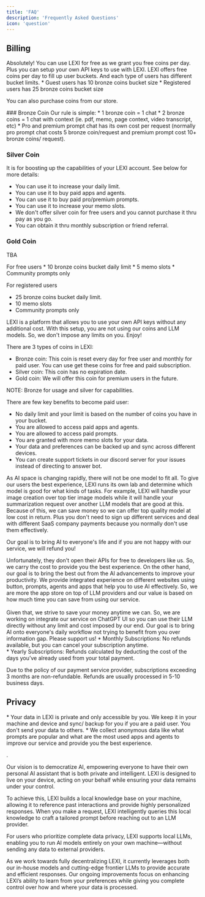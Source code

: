 ```yaml
---
title: 'FAQ'
description: 'Frequently Asked Questions'
icon: 'question'
---
```


## Billing

<AccordionGroup>

  <Accordion title="Can I use LEXI for free?">
Absolutely! You can use LEXI for free as we grant you free coins per day. Plus you can setup your own API keys to use with LEXI.
  </Accordion>

  <Accordion title="How do I get coins?">
LEXI offers free coins per day to fill up user buckets. And each type of users has different bucket limits.
* Guest users has 10 bronze coins bucket size 
* Registered users has 25 bronze coins bucket size  

You can also purchase coins from our store.

  </Accordion>

  <Accordion title="What is the rate card?">
### Bronze Coin
Our rule is simple:
* 1 bronze coin = 1 chat
* 2 bronze coins = 1 chat with context (ie. pdf, memo, page context, video transcript, etc)
* Pro and premium prompt chat has its own cost per request (normally pro prompt chat costs 5 bronze coin/request and premium prompt cost 10+ bronze coins/ request).

### Silver Coin
It is for boosting up the capabilities of your LEXI account. See below for more details:
* You can use it to increase your daily limit.
* You can use it to buy paid apps and agents. 
* You can use it to buy paid pro/premium prompts.
* You can use it to increase your memo slots.
* We don't offer silver coin for free users and you cannot purchase it thru pay as you go.
* You can obtain it thru monthly subscription or friend referral.


### Gold Coin
TBA

  </Accordion>

  <Accordion title="What are the limits of free users?">
For free users
  * 10 bronze coins bucket daily limit
  * 5 memo slots
  * Community prompts only

For registered users
  * 25 bronze coins bucket daily limit.
  * 10 memo slots
  * Community prompts only

  </Accordion>

  <Accordion title="What if I have API key from other LLM providers already?">
LEXI is a platform that allows you to use your own API keys without any additional cost. With this setup, you are not using our coins and LLM models. So, we don't impose any limits on you. Enjoy!
  </Accordion>

  <Accordion title="Will my coins expire?">

There are 3 types of coins in LEXI:

* Bronze coin: This coin is reset every day for free user and monthly for paid user. You can use get these coins for free and paid subscription.
* Silver coin: This coin has no expiration date.
* Gold coin: We will offer this coin for premium users in the future.

NOTE: Bronze for usage and silver for capabilities.

  </Accordion>
  <Accordion title="What are the benefits to become paid user?">

There are few key benefits to become paid user:

* No daily limit and your limit is based on the number of coins you have in your bucket.
* You are allowed to access paid apps and agents.
* You are allowed to access paid prompts.
* You are granted with more memo slots for your data.
* Your data and preferences can be backed up and sync across different devices.
* You can create support tickets in our discord server for your issues instead of directing to answer bot.

As AI space is changing rapidly, there will not be one model to fit all. 
To give our users the best experience, LEXI runs its own lab and determine which model is good for what kinds of tasks. 
For example, LEXI will handle your image creation over top tier image models while it will handle your summarization request over another LLM models that are good at this.
Because of this, we can save money so we can offer top quality model at low cost in return. 
Plus you don't need to sign up different services and deal with different SaaS company payments because you normally don't use them effectively.

Our goal is to bring AI to everyone's life and if you are not happy with our service, we will refund you!

  </Accordion>
  <Accordion title="OpenAI and other big LLM providers are free to access, why should I pay for LEXI?">
Unfortunately, they don't open their APIs for free to developers like us. So, we carry the cost to provide you the best experience. 
On the other hand, our goal is to bring the best out from the AI advancements to improve your productivity. 
We provide integrated experience on different websites using button, prompts, agents and apps that help you to use AI effectively. 
So, we are more the app store on top of LLM providers and our value is based on how much time you can save from using our service. <br/><br/>
Given that, we strive to save your money anytime we can. So, we are working on integrate our service on ChatGPT UI so you can use their LLM 
directly without any limit and cost imposed by our end. Our goal is to bring AI onto everyone's daily workflow not trying to benefit from you over information gap. Please support us!

  </Accordion>
  <Accordion title="Can I get a refund?">
* Monthly Subscriptions: No refunds available, but you can cancel your subscription anytime. <br/>  
* Yearly Subscriptions: Refunds calculated by deducting the cost of the days you’ve already used from your total payment. <br/>

Due to the policy of our payment service provider, subscriptions exceeding 3 months are non-refundable. Refunds are usually processed in 5-10 business days.<br/>

  </Accordion>


</AccordionGroup>

## Privacy

<AccordionGroup>
  <Accordion title="What data does LEXI collect?">
* Your data in LEXI is private and only accessible by you. We keep it in your machine and device and sync/ backup for you if you are a paid user. You don't send your data to others. 
* We collect anonymous data like what prompts are popular and what are the most used apps and agents to improve our service and provide you the best experience.

.
  </Accordion>

  <Accordion title="How LEXI been trained to improve its service?">
Our vision is to democratize AI, empowering everyone to have their own personal AI assistant that is both private and intelligent. LEXI is designed to live on your device, acting on your behalf while ensuring your data remains under your control. <br/>

To achieve this, LEXI builds a local knowledge base on your machine, allowing it to reference past interactions and provide highly personalized responses. When you make a request, LEXI intelligently queries this local knowledge to craft a tailored prompt before reaching out to an LLM provider.  <br/>

For users who prioritize complete data privacy, LEXI supports local LLMs, enabling you to run AI models entirely on your own machine—without sending any data to external providers. <br/>

As we work towards fully decentralizing LEXI, it currently leverages both our in-house models and cutting-edge frontier LLMs to provide accurate and efficient responses. Our ongoing improvements focus on enhancing LEXI’s ability to learn from your preferences while giving you complete control over how and where your data is processed. <br/>

  </Accordion>
</AccordionGroup>